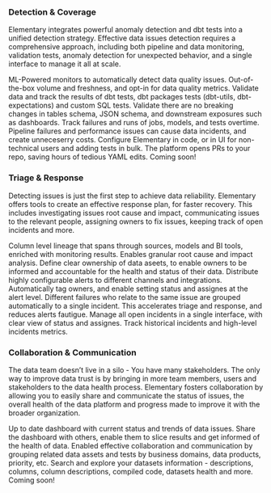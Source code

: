 
### Detection & Coverage

Elementary integrates powerful anomaly detection and dbt tests into a unified detection strategy.
Effective data issues detection requires a comprehensive approach,
including both pipeline and data monitoring, validation tests,
anomaly detection for unexpected behavior, and a single interface to manage it all at scale.

<CardGroup cols={2}>
  <Card title="Anomaly Detection">
    ML-Powered monitors to automatically detect data quality issues.
    Out-of-the-box volume and freshness, and opt-in for data quality metrics.
  </Card>
  <Card title="Data Tests">
    Validate data and track the results of dbt tests, dbt packages tests (dbt-utils, dbt-expectations) and custom SQL tests.  
  </Card>
  <Card title="Schema Validation">
    Validate there are no breaking changes in tables schema, JSON schema, and downstream exposures such as dashboards.  
  </Card>
  <Card title="Runs & Performance">
    Track failures and runs of jobs, models, and tests overtime.
    Pipeline failures and performance issues can cause data incidents, and create unneceserry costs.
  </Card>
  <Card title="Code & UI Configuration">
    Configure Elementary in code, or in UI for non-technical users and adding tests in bulk.
    The platform opens PRs to your repo, saving hours of tedious YAML edits.
  </Card>
  <Card title="Test Recomendations">
    Coming soon!
  </Card>
</CardGroup>

### Triage & Response

Detecting issues is just the first step to achieve data reliability.
Elementary offers tools to create an effective response plan, for faster recovery.
This includes investigating issues root cause and impact, communicating issues to the relevant people, assigning owners to fix issues, keeping track of open incidents and more.

<CardGroup cols={2}>
  <Card title="Data Lineage">
    Column level lineage that spans through sources, models and BI tools, enriched with monitoring results. Enables granular root cause and impact analysis. 
  </Card>
  <Card title="Ownership">
    Define clear ownership of data aseets, to enable owners to be informed and accountable for the health and status of their data.   
  </Card>
  <Card title="Actionable Alerts">
    Distribute highly configurable alerts to different channels and integrations. 
    Automatically tag owners, and enable setting status and assignes at the alert level.  
  </Card>
  <Card title="Automated Grouping">
    Different failures who relate to the same issue are grouped automatically to a single incident.
    This accelerates triage and response, and reduces alerts fautigue.  
  </Card>
  <Card title="Incident Management">
    Manage all open incidents in a single interface, with clear view of status and assignes.
    Track historical incidents and high-level incidents metrics. 
  </Card>
</CardGroup>

### Collaboration & Communication

The data team doesn’t live in a silo - You have many stakeholders.
The only way to improve data trust is by bringing in more team members, users and stakeholders to the data health process.
Elementary fosters collaboration by allowing you to easily share and communicate the status of issues,
the overall health of the data platform and progress made to improve it with the broader organization.

<CardGroup cols={2}>
  <Card title="Data Health Dashboard">
    Up to date dashboard with current status and trends of data issues. 
    Share the dashboard with others, enable them to slice results and get informed of the health of data.
  </Card>
  <Card title="Assets Tags">
    Enabled effective collaboration and communication by grouping related data assets and tests by business domains, data products, priority, etc.   
  </Card>
  <Card title="Data Catalog">
    Search and explore your datasets information - descriptions, columns, column descriptions, compiled code, datasets health and more.
  </Card>
  <Card title="Data Health Score">
    Coming soon!
  </Card>
</CardGroup>